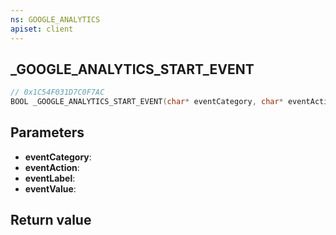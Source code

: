 ```yaml
---
ns: GOOGLE_ANALYTICS
apiset: client
---
```

## _GOOGLE_ANALYTICS_START_EVENT

```c
// 0x1C54F031D7C0F7AC
BOOL _GOOGLE_ANALYTICS_START_EVENT(char* eventCategory, char* eventAction, char* eventLabel, int eventValue);
```


## Parameters
* **eventCategory**:
* **eventAction**:
* **eventLabel**:
* **eventValue**:

## Return value